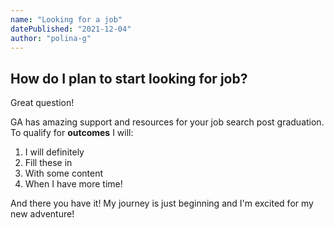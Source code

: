 ```yaml
---
name: "Looking for a job"
datePublished: "2021-12-04"
author: "polina-g"
---
```


## How do I plan to start looking for job?
Great question!

GA has amazing support and resources for your job search post graduation.
To qualify for **outcomes** I will:

1. I will definitely
2. Fill these in 
3. With some content
4. When I have more time!

And there you have it! 
My journey is just beginning and I'm excited for my new adventure!